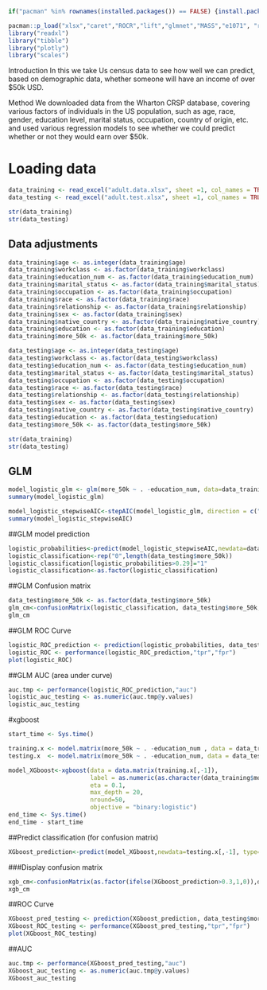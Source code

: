 
```r
if("pacman" %in% rownames(installed.packages()) == FALSE) {install.packages("pacman")} # Check if you have universal installer package, install if not

pacman::p_load("xlsx","caret","ROCR","lift","glmnet","MASS","e1071", "randomForest", "xgboost", "party", "partykit","ROCR","lift","rpart","e1071", "readxl", "tibble", "plotly", "scales") 
library("readxl")
library("tibble")
library("plotly")
library("scales")
```

Introduction
In this we take Us census data to see how well we can predict, based on demographic data, whether someone will have an income of over $50k USD.

Method
We downloaded data from the Wharton CRSP database, covering various factors of individuals in the US population, such as age, race, gender, education level, marital status, occupation, country of origin, etc. and used various regression models to see whether we could predict whether or not they would earn over $50k. 

# Loading data
```r
data_training <- read_excel("adult.data.xlsx", sheet =1, col_names = TRUE, na = '')
data_testing <- read_excel("adult.test.xlsx", sheet =1, col_names = TRUE, na = '')

str(data_training)
str(data_testing)
```

## Data adjustments
```r

data_training$age <- as.integer(data_training$age)
data_training$workclass <- as.factor(data_training$workclass)
data_training$education_num <- as.factor(data_training$education_num)
data_training$marital_status <- as.factor(data_training$marital_status)
data_training$occupation <- as.factor(data_training$occupation)
data_training$race <- as.factor(data_training$race)
data_training$relationship <- as.factor(data_training$relationship)
data_training$sex <- as.factor(data_training$sex)
data_training$native_country <- as.factor(data_training$native_country)
data_training$education <- as.factor(data_training$education)
data_training$more_50k <- as.factor(data_training$more_50k)

data_testing$age <- as.integer(data_testing$age)
data_testing$workclass <- as.factor(data_testing$workclass)
data_testing$education_num <- as.factor(data_testing$education_num)
data_testing$marital_status <- as.factor(data_testing$marital_status)
data_testing$occupation <- as.factor(data_testing$occupation)
data_testing$race <- as.factor(data_testing$race)
data_testing$relationship <- as.factor(data_testing$relationship)
data_testing$sex <- as.factor(data_testing$sex)
data_testing$native_country <- as.factor(data_testing$native_country)
data_testing$education <- as.factor(data_testing$education)
data_testing$more_50k <- as.factor(data_testing$more_50k)

str(data_training)
str(data_testing)
```

## GLM

```r
model_logistic_glm <- glm(more_50k ~ . -education_num, data=data_training, family="binomial"(link="logit"))
summary(model_logistic_glm)
```

```r
model_logistic_stepwiseAIC<-stepAIC(model_logistic_glm, direction = c("both"), trace = 1)
summary(model_logistic_stepwiseAIC)
```

##GLM model prediction

```r
logistic_probabilities<-predict(model_logistic_stepwiseAIC,newdata=data_testing,type="response") 
logistic_classification<-rep("0",length(data_testing$more_50k))
logistic_classification[logistic_probabilities>0.29]="1"
logistic_classification<-as.factor(logistic_classification)
```

##GLM Confusion matrix
```r
data_testing$more_50k <- as.factor(data_testing$more_50k)
glm_cm<-confusionMatrix(logistic_classification, data_testing$more_50k, positive = "1")
glm_cm


```

##GLM ROC Curve
```r
logistic_ROC_prediction <- prediction(logistic_probabilities, data_testing$more_50k)
logistic_ROC <- performance(logistic_ROC_prediction,"tpr","fpr") 
plot(logistic_ROC)
```

##GLM AUC (area under curve)
```r
auc.tmp <- performance(logistic_ROC_prediction,"auc")
logistic_auc_testing <- as.numeric(auc.tmp@y.values)
logistic_auc_testing
```


#xgboost
```r
start_time <- Sys.time()

training.x <- model.matrix(more_50k ~ . -education_num , data = data_training)
testing.x  <- model.matrix(more_50k ~ . -education_num, data = data_testing)

model_XGboost<-xgboost(data = data.matrix(training.x[,-1]), 
                       label = as.numeric(as.character(data_training$more_50k)), 
                       eta = 0.1,
                       max_depth = 20, 
                       nround=50, 
                       objective = "binary:logistic")
end_time <- Sys.time()
end_time - start_time
```

##Predict classification (for confusion matrix)
```r
XGboost_prediction<-predict(model_XGboost,newdata=testing.x[,-1], type="response") 
```

###Display confusion matrix
```r
xgb_cm<-confusionMatrix(as.factor(ifelse(XGboost_prediction>0.3,1,0)),data_testing$more_50k,positive="1")
xgb_cm
```
##ROC Curve
```r
XGboost_pred_testing <- prediction(XGboost_prediction, data_testing$more_50k) 
XGboost_ROC_testing <- performance(XGboost_pred_testing,"tpr","fpr")
plot(XGboost_ROC_testing)
```
##AUC
```r
auc.tmp <- performance(XGboost_pred_testing,"auc")
XGboost_auc_testing <- as.numeric(auc.tmp@y.values)
XGboost_auc_testing 
```